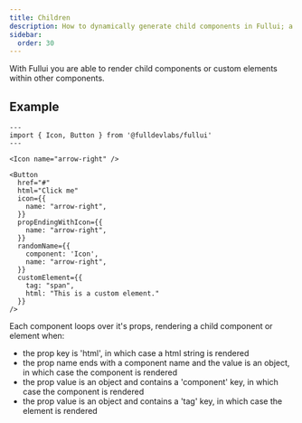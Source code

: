 ```yaml
---
title: Children
description: How to dynamically generate child components in Fullui; a component library and design system built for Astro.
sidebar:
  order: 30
---
```


With Fullui you are able to render child components or custom elements within other components.


## Example
``` astro live
---
import { Icon, Button } from '@fulldevlabs/fullui'
---

<Icon name="arrow-right" />

<Button
  href="#"
  html="Click me"
  icon={{
    name: "arrow-right",
  }}
  propEndingWithIcon={{
    name: "arrow-right",
  }}
  randomName={{
    component: 'Icon',
    name: "arrow-right",
  }}
  customElement={{
    tag: "span",
    html: "This is a custom element."
  }}
/>
```

Each component loops over it's props, rendering a child component or element when:

- the prop key is 'html', in which case a html string is rendered
- the prop name ends with a component name and the value is an object, in which case the component is rendered
- the prop value is an object and contains a 'component' key, in which case the component is rendered
- the prop value is an object and contains a 'tag' key, in which case the element is rendered

